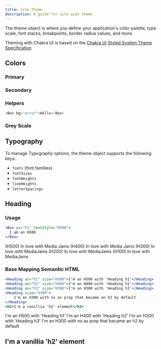 ```yaml
---
title: Site Theme
description: A guide for site wide theme
---
```


The theme object is where you define your application's color palette, type
scale, font stacks, breakpoints, border radius values, and more.

Theming with Chakra UI is based on the
[Chakra UI](https://chakra-ui.com/docs/theming/theme)
[Styled System Theme Specification](https://system-ui.com/theme/)

## Colors

### Primary

<ColorWrapper>
  <ColorPalettes color="primary" />
</ColorWrapper>

### Secondary

<ColorWrapper>
  <ColorPalettes color="secondary" />
</ColorWrapper>

### Helpers

<ColorWrapper>
  <ColorPalette color="error" name="Error" />
  <ColorPalette color="warning" name="Warning" />
  <ColorPalette color="success" name="Success" />
  <ColorPalette color="link" name="Link" />
  <ColorPalette color="visited" name="Visited" />
</ColorWrapper>

```js
<Box bg="error">Hello</Box>
```

### Grey Scale

<ColorWrapper>
  <ColorPalettes color="gray" />
</ColorWrapper>

## Typography

To manage Typography options, the theme object supports the following keys:

- `fonts` (font families)
- `fontSizes`
- `fontWeights`
- `lineHeights`
- `letterSpacings`

## Heading

### Usage

```jsx
<Box as="h1" textStyle="H500">
  I am an H500
</Box>
```

<Stack spacing={3}>
  <Box as="h1" textStyle="H500">
    (H500) In love with Media Jams
  </Box>
  <Box textStyle="H400">(H400) In love with Media Jams</Box>
  <Box textStyle="H300">(H300) In love with MediaJams</Box>
  <Box textStyle="H200">(H200) In love with MediaJams</Box>
  <Box textStyle="H100">(H100) In love with MediaJams</Box>
</Stack>

### Base Mapping Semantic HTML

```jsx
<Heading as="h1" size="H500">I'm an H500 with 'Heading h1'</Heading>
<Heading as="h2" size="H400">I'm an H400 with 'Heading h2'</Heading>
<Heading as="h3" size="H300">I'm an H300 with 'Heading h3'</Heading>
<Heading size="H300">
    I'm an H300 with no as prop that became an h2 by default
</Heading>
<h2>I'm a vanillia 'h2' element</h2>
```

<Stack spacing={3}>
  <Heading as="h1" size="H500">
    I'm an H500 with 'Heading h1'
  </Heading>
  <Heading as="h2" size="H400">
    I'm an H400 with 'Heading h2'
  </Heading>
  <Heading as="h3" size="H300">
    I'm an H300 with 'Heading h3'
  </Heading>
  <Heading size="H300">
    I'm an H300 with no as prop that became an h2 by default
  </Heading>
  <h2>I'm a vanillia 'h2' element</h2>
</Stack>
